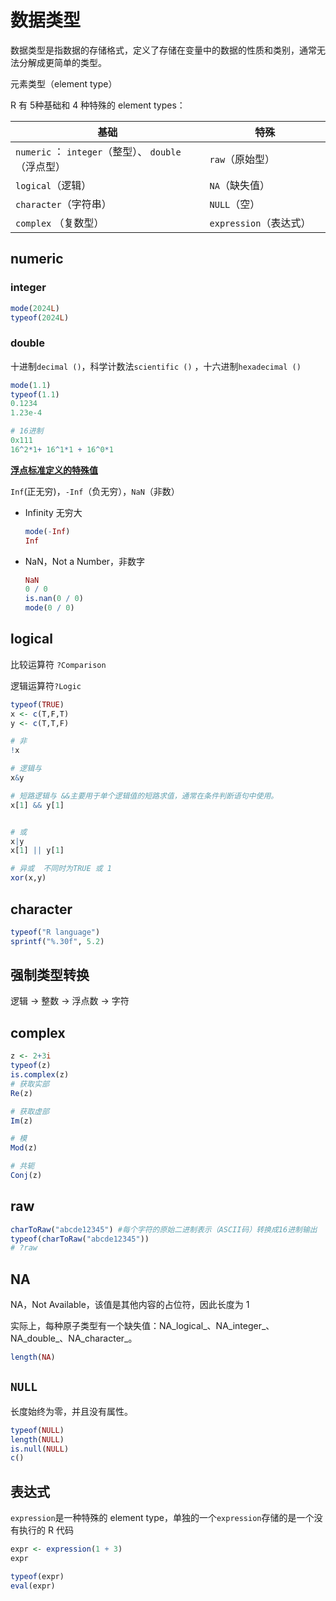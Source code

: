 # 数据类型

数据类型是指数据的存储格式，定义了存储在变量中的数据的性质和类别，通常无法分解成更简单的类型。

元素类型（element type）

R 有 5种基础和 4 种特殊的 element types：

| 基础 | 特殊 |
|----------------------------------------------------|---------------------------------|
| `numeric` ： `integer`（整型）、 `double`（浮点型） | `raw`（原始型） |
| `logical`（逻辑） | `NA`（缺失值） |
| `character`（字符串） | `NULL`（空） |
| `complex` （复数型） | `expression`（表达式） |

## numeric

### integer

```r
mode(2024L)
typeof(2024L)
```

### double

十进制`decimal ()`，科学计数法`scientific ()` ，十六进制`hexadecimal ()`

```r
mode(1.1)
typeof(1.1)
0.1234
1.23e-4

# 16进制
0x111
16^2*1+ 16^1*1 + 16^0*1
```

[**浮点标准定义的特殊值**]{.underline}

`Inf`(正无穷)，`-Inf`（负无穷），`NaN`（非数）

-   Infinity 无穷大

    ```r
    mode(-Inf)
    Inf
    ```

-   NaN，Not a Number，非数字

    ```r
    NaN
    0 / 0
    is.nan(0 / 0)
    mode(0 / 0)
    ```

## logical

比较运算符 `?Comparison`

逻辑运算符`?Logic`

```r
typeof(TRUE)
x <- c(T,F,T)
y <- c(T,T,F)

# 非
!x

# 逻辑与
x&y

# 短路逻辑与 &&主要用于单个逻辑值的短路求值，通常在条件判断语句中使用。
x[1] && y[1]


# 或
x|y
x[1] || y[1]

# 异或  不同时为TRUE 或 1
xor(x,y)
```

## character

```r
typeof("R language")
sprintf("%.30f", 5.2)
```

## 强制类型转换

逻辑 -\> 整数 -\> 浮点数 -\> 字符

## complex

```r
z <- 2+3i
typeof(z) 
is.complex(z)
# 获取实部
Re(z)

# 获取虚部
Im(z)

# 模
Mod(z)

# 共轭
Conj(z)
```

## raw

```r
charToRaw("abcde12345") #每个字符的原始二进制表示（ASCII码）转换成16进制输出
typeof(charToRaw("abcde12345")) 
# ?raw
```

## NA

NA，Not Available，该值是其他内容的占位符，因此长度为 1

实际上，每种原子类型有一个缺失值：NA_logical\_、NA_integer\_、NA_double\_、NA_character\_。

```r
length(NA)
```

## `NULL`

长度始终为零，并且没有属性。

```r
typeof(NULL)
length(NULL)
is.null(NULL)
c()
```

## 表达式

`expression`是一种特殊的 element type，单独的一个`expression`存储的是一个没有执行的 R 代码

```r
expr <- expression(1 + 3)
expr

typeof(expr)
eval(expr)
```
